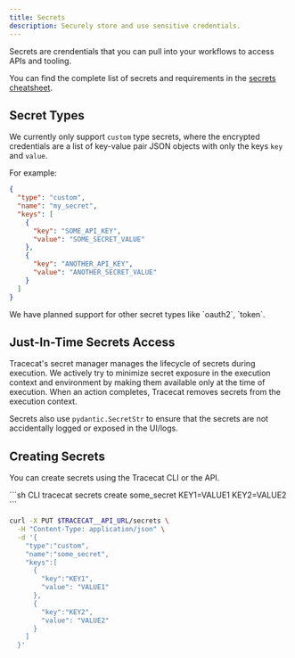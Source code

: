```yaml
---
title: Secrets
description: Securely store and use sensitive credentials.
---
```


Secrets are crendentials that you can pull into your workflows to access APIs and tooling.

You can find the complete list of secrets and requirements in the [secrets cheatsheet](/integrations/secrets_cheatsheet).

## Secret Types

We currently only support `custom` type secrets, where the encrypted credentials are a list of key-value pair JSON objects with only the keys `key` and `value`.

For example:

```json
{
  "type": "custom",
  "name": "my_secret",
  "keys": [
    {
      "key": "SOME_API_KEY",
      "value": "SOME_SECRET_VALUE"
    },
    {
      "key": "ANOTHER_API_KEY",
      "value": "ANOTHER_SECRET_VALUE"
    }
  ]
}
```

<Tip>
We have planned support for other secret types like `oauth2`,  `token`.

</Tip>

## Just-In-Time Secrets Access

Tracecat's secret manager manages the lifecycle of secrets during execution.
We actively try to minimize secret exposure in the execution context and environment by making them available only at the time of execution.
When an action completes, Tracecat removes secrets from the execution context.

Secrets also use `pydantic.SecretStr` to ensure that the secrets are not accidentally logged or exposed in the UI/logs.

## Creating Secrets

You can create secrets using the Tracecat CLI or the API.

<CodeGroup>
```sh CLI
tracecat secrets create some_secret KEY1=VALUE1 KEY2=VALUE2
```

```sh curl
curl -X PUT $TRACECAT__API_URL/secrets \
  -H "Content-Type: application/json" \
  -d '{
    "type":"custom",
    "name":"some_secret",
    "keys":[
      {
        "key":"KEY1",
        "value": "VALUE1"
      },
      {
        "key":"KEY2",
        "value": "VALUE2"
      }
    ]
  }'
```

</CodeGroup>
